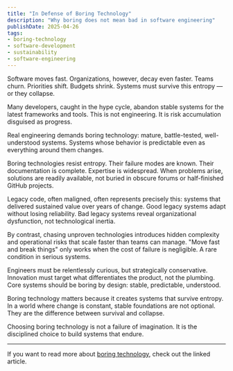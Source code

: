 ```yaml
---
title: "In Defense of Boring Technology"
description: "Why boring does not mean bad in software engineering"
publishDate: 2025-04-26
tags:
- boring-technology
- software-development
- sustainability
- software-engineering
---
```


Software moves fast. Organizations, however, decay even faster. Teams churn.
Priorities shift. Budgets shrink. Systems must survive this entropy — or they collapse.

Many developers, caught in the hype cycle, abandon stable systems for the latest
frameworks and tools. This is not engineering. It is risk accumulation disguised as progress.

Real engineering demands boring technology: mature, battle-tested, well-understood systems.
Systems whose behavior is predictable even as everything around them changes.

Boring technologies resist entropy. Their failure modes are known. Their documentation is complete.
Expertise is widespread. When problems arise, solutions are readily available,
 not buried in obscure forums or half-finished GitHub projects.

Legacy code, often maligned, often represents precisely this: systems that delivered sustained value
over years of change. Good legacy systems adapt without losing reliability. Bad legacy systems
reveal organizational dysfunction, not technological inertia.

By contrast, chasing unproven technologies introduces hidden complexity and operational risks that
scale faster than teams can manage. "Move fast and break things" only works when the cost of failure
is negligible. A rare condition in serious systems.

Engineers must be relentlessly curious, but strategically conservative.
Innovation must target what differentiates the product, not the plumbing.
Core systems should be boring by design: stable, predictable, understood.

Boring technology matters because it creates systems that survive entropy. 
In a world where change is constant, stable foundations are not optional. They are the difference between survival and collapse.

Choosing boring technology is not a failure of imagination.
It is the disciplined choice to build systems that endure.

---

If you want to read more about [boring technology](https://mcfunley.com/choose-boring-technology), check out the linked article.